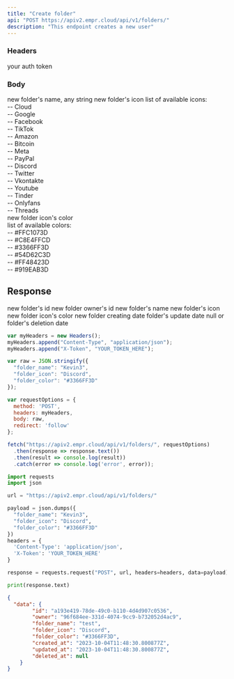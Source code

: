 ```yaml
---
title: "Create folder"
api: "POST https://apiv2.empr.cloud/api/v1/folders/"
description: "This endpoint creates a new user"
---
```


### Headers

<ParamField body="X-Token" type="string">
  your auth token
</ParamField>


### Body

<ParamField body="folder_name" type="string" required>
  new folder's name, any string
</ParamField>
<ParamField body="folder_icon" type="string" required>
  new folder's icon
  list of available icons: <br />
    -- Cloud <br />
    -- Google <br />
    -- Facebook <br />
    -- TikTok <br />
    -- Amazon <br />
    -- Bitcoin <br />
    -- Meta <br />
    -- PayPal <br />
    -- Discord <br />
    -- Twitter <br />
    -- Vkontakte <br />
    -- Youtube <br />
    -- Tinder <br />
    -- Onlyfans <br />
    -- Threads <br />
  
</ParamField>
<ParamField body="folder_color" type="string" required>
  new folder icon's color <br />
  list of available colors: <br />
  -- #FFC1073D <br />
  -- #C8E4FFCD <br />
  -- #3366FF3D <br />
  -- #54D62C3D <br />
  -- #FF48423D <br />
  -- #919EAB3D <br />
</ParamField>

## Response

<ResponseField name="id" type="string">
  new folder's id
</ResponseField>
<ResponseField name="onwer" type="string">
  new folder owner's id
</ResponseField>
<ResponseField name="folder_name" type="string">
  new folder's name
</ResponseField>
<ResponseField name="folder_icon" type="string">
  new folder's icon
</ResponseField>
<ResponseField name="folder_color" type="string">
  new folder icon's color
</ResponseField>
<ResponseField name="created_at" type="string">
  new folder creating date
</ResponseField>
<ResponseField name="updated_at" type="string">
  folder's update date
</ResponseField>
<ResponseField name="deleted_at" type="null or string">
  null or folder's deletion date
</ResponseField>

<RequestExample>

```js JavaScript Fetch
var myHeaders = new Headers();
myHeaders.append("Content-Type", "application/json");
myHeaders.append("X-Token", "YOUR_TOKEN_HERE");

var raw = JSON.stringify({
  "folder_name": "Kevin3",
  "folder_icon": "Discord",
  "folder_color": "#3366FF3D"
});

var requestOptions = {
  method: 'POST',
  headers: myHeaders,
  body: raw,
  redirect: 'follow'
};

fetch("https://apiv2.empr.cloud/api/v1/folders/", requestOptions)
  .then(response => response.text())
  .then(result => console.log(result))
  .catch(error => console.log('error', error));
```
```python Python (Requests)
import requests
import json

url = "https://apiv2.empr.cloud/api/v1/folders/"

payload = json.dumps({
  "folder_name": "Kevin3",
  "folder_icon": "Discord",
  "folder_color": "#3366FF3D"
})
headers = {
  'Content-Type': 'application/json',
  'X-Token': 'YOUR_TOKEN_HERE'
}

response = requests.request("POST", url, headers=headers, data=payload)

print(response.text)
```
</RequestExample>

<ResponseExample>

```json Response
{
  "data": {
        "id": "a193e419-78de-49c0-b110-4d4d907c0536",
        "owner": "96f684ee-331d-4074-9cc9-b732052d4ac9",
        "folder_name": "test",
        "folder_icon": "Discord",
        "folder_color": "#3366FF3D",
        "created_at": "2023-10-04T11:48:30.800877Z",
        "updated_at": "2023-10-04T11:48:30.800877Z",
        "deleted_at": null
    }
}
```

</ResponseExample>
